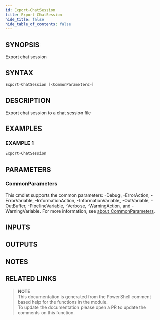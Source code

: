 ```yaml
---
id: Export-ChatSession
title: Export-ChatSession
hide_title: false
hide_table_of_contents: false
---
```


## SYNOPSIS

Export chat session

## SYNTAX

```powershell
Export-ChatSession [<CommonParameters>]
```

## DESCRIPTION

Export chat session to a chat session file

## EXAMPLES

### EXAMPLE 1

```powershell
Export-ChatSession
```

## PARAMETERS

### CommonParameters

This cmdlet supports the common parameters: -Debug, -ErrorAction, -ErrorVariable, -InformationAction, -InformationVariable, -OutVariable, -OutBuffer, -PipelineVariable, -Verbose, -WarningAction, and -WarningVariable. For more information, see [about_CommonParameters](http://go.microsoft.com/fwlink/?LinkID=113216).

## INPUTS

## OUTPUTS

## NOTES

## RELATED LINKS

> **NOTE**  
> This documentation is generated from the PowerShell comment based help for the functions in the module.  
> To update the documentation please open a PR to update the comments on this function.
